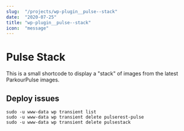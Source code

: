 ```yaml
---
slug:  "/projects/wp-plugin__pulse--stack"
date:  "2020-07-25"
title: "wp-plugin__pulse--stack"
icon:  "message"
---
```



# Pulse Stack

This is a small shortcode to display a "stack" of images from the latest ParkourPulse images.

## Deploy issues

```
sudo -u www-data wp transient list
sudo -u www-data wp transient delete pulserest-pulse
sudo -u www-data wp transient delete pulsestack
```